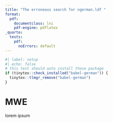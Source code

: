 ```yaml
---
title: "The erroneous search for ngerman.ldf "
format:
  pdf:
    documentclass: lni
    pdf-engine: pdflatex
_quarto:
  tests:
    pdf:
      noErrors: default
---
```


```r
#| label: setup
#| echo: false
# this test should auto install those package
if (tinytex::check_installed("babel-german")) {
  tinytex::tlmgr_remove("babel-german")
}
```

# MWE

lorem ipsum